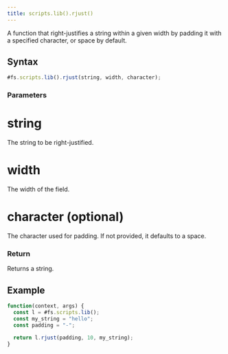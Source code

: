 ```yaml
---
title: scripts.lib().rjust()
---
```


A function that right-justifies a string within a given width by padding it with a specified character, or space by default.

## Syntax

```js
#fs.scripts.lib().rjust(string, width, character);
```

### Parameters

# string

The string to be right-justified.

# width

The width of the field.

# character (optional)

The character used for padding. If not provided, it defaults to a space.

### Return

Returns a string.

## Example

```js
function(context, args) {
  const l = #fs.scripts.lib();
  const my_string = "hello";
  const padding = "-";

  return l.rjust(padding, 10, my_string);
}
```
